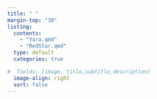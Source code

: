```yaml
---
title: " "
margin-top: "30"
listing: 
  contents: 
    - "Yara.qmd"
    - "RedStar.qmd"
  type: default
  categories: true

#  fields: [image, title,subtitle,description]
  image-align: right
  sort: false
---
```



